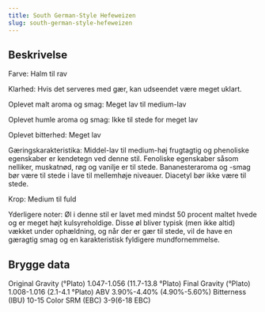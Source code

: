 ```yaml
---
title: South German-Style Hefeweizen
slug: south-german-style-hefeweizen
---
```


## Beskrivelse
Farve: Halm til rav

Klarhed: Hvis det serveres med gær, kan udseendet være meget uklart.

Oplevet malt aroma og smag: Meget lav til medium-lav

Oplevet humle aroma og smag: Ikke til stede for meget lav 

Oplevet bitterhed: Meget lav

Gæringskarakteristika: Middel-lav til medium-høj frugtagtig og phenoliske egenskaber er kendetegn ved denne stil. Fenoliske egenskaber såsom nelliker, muskatnød, røg og vanilje er til stede. Bananesteraroma og -smag bør være til stede i lave til mellemhøje niveauer. Diacetyl bør ikke være til stede.

Krop: Medium til fuld

Yderligere noter: Øl i denne stil er lavet med mindst 50 procent maltet hvede og er meget højt kulsyreholdige. Disse øl bliver typisk (men ikke altid) vækket under ophældning, og når der er gær til stede, vil de have en gæragtig smag og en karakteristisk fyldigere mundfornemmelse.



## Brygge data
Original Gravity (°Plato) 1.047-1.056 (11.7-13.8 °Plato)
Final Gravity  (°Plato) 1.008-1.016 (2.1-4.1 °Plato)
ABV 3.90%-4.40% (4.90%-5.60%)
Bitterness (IBU) 10-15
Color SRM (EBC) 3-9(6-18 EBC)					

